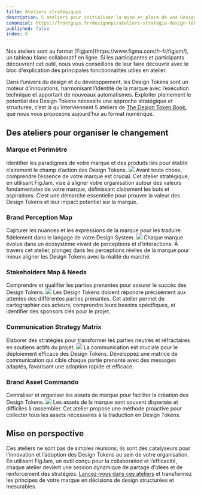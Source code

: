 ```yaml
---
title: Ateliers stratégiques
description: 5 ateliers pour initialiser la mise en place de vos Design Tokens
canonical: https://frontguys.fr/designops/ateliers-strategie-design-tokens/
published: false
index: 0
---
```


<Callout icon="💡" type="info">
  Nos ateliers sont au format [Figjam](https://www.figma.com/fr-fr/figjam/), un tableau blanc collaboratif en ligne.
  Si les participantes et participants découvrent cet outil, nous vous conseillons de leur faire découvrir avec le bloc d'explication des principales fonctionnalités utiles en atelier.
</Callout>

Dans l’univers du design et du développement, les Design Tokens sont un moteur d’innovations, harmonisant l’identité de la marque avec l’exécution technique et apportant de nouveaux automatismes. Exploiter pleinement le potentiel des Design Tokens nécessite une approche stratégique et structurée, c’est là qu’interviennent 5 ateliers de [The Design Token Book](https://frontguys.fr/the-design-tokens-book/), que nous vous proposons aujourd’hui au format numérique.

## Des ateliers pour organiser le changement

### Marque et Périmètre
Identifier les paradigmes de votre marque et des produits liés pour établir clairement le champ d’action des Design Tokens.
![](/workshops/marque-perimetre.png)
Avant toute chose, comprendre l’essence de votre marque est crucial. Cet atelier stratégique, en utilisant FigJam, vise à aligner votre organisation autour des valeurs fondamentales de votre marque, définissant clairement les buts et aspirations. C’est une démarche essentielle pour prouver la valeur des Design Tokens et leur impact potentiel sur la marque.  

### Brand Perception Map
Capturer les nuances et les expressions de la marque pour les traduire fidèlement dans le langage de votre Design System.
![](/workshops/brand-perception-map.png)
Chaque marque évolue dans un écosystème vivant de perceptions et d’interactions. À travers cet atelier, plongez dans les perceptions réelles de la marque pour mieux aligner les Design Tokens avec la réalité du marché.  

### Stakeholders Map & Needs
Comprendre et qualifier les parties prenantes pour assurer le succès des Design Tokens.
![](/workshops/stakeholders-map-needs.png)
Les Design Tokens doivent répondre précisément aux attentes des différentes parties prenantes. Cet atelier permet de cartographier ces acteurs, comprendre leurs besoins spécifiques, et identifier des sponsors clés pour le projet.  

### Communication Strategy Matrix
Élaborer des stratégies pour transformer les parties neutres et réfractaires en soutiens actifs du projet.
![](/workshops/communication-strategy-matrix.png)
La communication est cruciale pour le déploiement efficace des Design Tokens. Développez une matrice de communication qui cible chaque partie prenante avec des messages adaptés, favorisant une adoption rapide et efficace.  

### Brand Asset Commando
Centraliser et organiser les assets de marque pour faciliter la création des Design Tokens.
![](/workshops/brand-assets-commando.png)
Les assets de la marque sont souvent dispersés et difficiles à rassembler. Cet atelier propose une méthode proactive pour collecter tous les assets nécessaires à la traduction en Design Tokens.  

## Mise en perspective

Ces ateliers ne sont pas de simples réunions; ils sont des catalyseurs pour l’innovation et l’adoption des Design Tokens au sein de votre organisation. En utilisant FigJam, un outil conçu pour la collaboration et l’efficacité, chaque atelier devient une session dynamique de partage d’idées et de renforcement des stratégies. [Lancez-vous dans ces ateliers](https://www.figma.com/@frontguys) et transformez les principes de votre marque en décisions de design structurées et mesurables.
